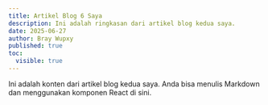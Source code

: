 ```yaml
---
title: Artikel Blog 6 Saya
description: Ini adalah ringkasan dari artikel blog kedua saya.
date: 2025-06-27
author: Bray Wupxy
published: true
toc:
  visible: true
---
```


Ini adalah konten dari artikel blog kedua saya. Anda bisa menulis Markdown dan menggunakan komponen React di sini.
